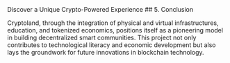 
<Link href="/blog/discover">Discover a Unique Crypto-Powered Experience</Link>
## 5. Conclusion

Cryptoland, through the integration of physical and virtual infrastructures,
education, and tokenized economics, positions itself as a pioneering model in
building decentralized smart communities. This project not only contributes to
technological literacy and economic development but also lays the groundwork
for future innovations in blockchain technology.